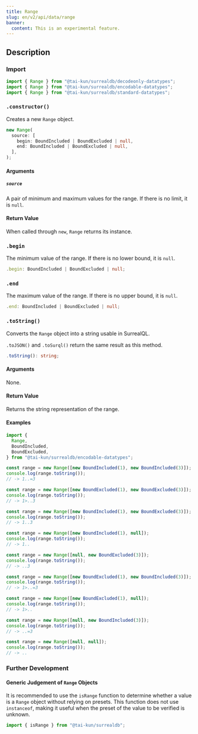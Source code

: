 ```yaml
---
title: Range
slug: en/v2/api/data/range
banner:
  content: This is an experimental feature.
---
```



## Description

### Import

```ts
import { Range } from "@tai-kun/surrealdb/decodeonly-datatypes";
import { Range } from "@tai-kun/surrealdb/encodable-datatypes";
import { Range } from "@tai-kun/surrealdb/standard-datatypes";
```

### `.constructor()`

Creates a new `Range` object.

```ts
new Range(
  source: [
    begin: BoundIncluded | BoundExcluded | null,
    end: BoundIncluded | BoundExcluded | null,
  ],
);
```

#### Arguments

##### `source`

A pair of minimum and maximum values for the range. If there is no limit, it is `null`.

#### Return Value

When called through `new`, `Range` returns its instance.

### `.begin` <Badge variant="instance" /><Badge variant="property" /><Badge variant="decodeonly" />

The minimum value of the range. If there is no lower bound, it is `null`.

```ts
.begin: BoundIncluded | BoundExcluded | null;
```

### `.end` <Badge variant="instance" /><Badge variant="property" /><Badge variant="decodeonly" />

The maximum value of the range. If there is no upper bound, it is `null`.

```ts
.end: BoundIncluded | BoundExcluded | null;
```

### `.toString()` <Badge variant="instance" /><Badge variant="method" /><Badge variant="encodable" />

Converts the `Range` object into a string usable in SurrealQL.

`.toJSON()` and `.toSurql()` return the same result as this method.

```ts
.toString(): string;
```

#### Arguments

None.

#### Return Value

Returns the string representation of the range.

#### Examples

```ts
import {
  Range,
  BoundIncluded,
  BoundExcluded,
} from "@tai-kun/surrealdb/encodable-datatypes";

const range = new Range([new BoundIncluded(1), new BoundIncluded(3)]);
console.log(range.toString());
// -> 1..=3

const range = new Range([new BoundExcluded(1), new BoundExcluded(3)]);
console.log(range.toString());
// -> 1>..3

const range = new Range([new BoundIncluded(1), new BoundExcluded(3)]);
console.log(range.toString());
// -> 1..3

const range = new Range([new BoundIncluded(1), null]);
console.log(range.toString());
// -> 1..

const range = new Range([null, new BoundExcluded(3)]);
console.log(range.toString());
// -> ..3

const range = new Range([new BoundExcluded(1), new BoundIncluded(3)]);
console.log(range.toString());
// -> 1>..=3

const range = new Range([new BoundExcluded(1), null]);
console.log(range.toString());
// -> 1>..

const range = new Range([null, new BoundIncluded(3)]);
console.log(range.toString());
// -> ..=3

const range = new Range([null, null]);
console.log(range.toString());
// -> ..
```

### Further Development

#### Generic Judgement of `Range` Objects

It is recommended to use the `isRange` function to determine whether a value is a `Range` object without relying on presets. This function does not use `instanceof`, making it useful when the preset of the value to be verified is unknown.

```ts
import { isRange } from "@tai-kun/surrealdb";
```
